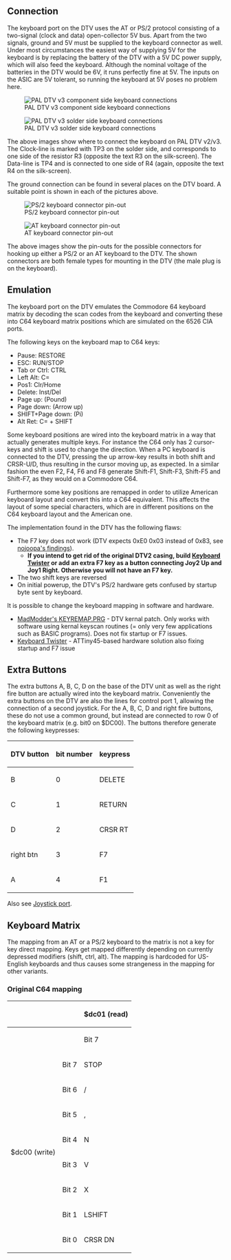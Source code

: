 == Connection ==

The keyboard port on the DTV uses the AT or PS/2 protocol consisting of a two-signal (clock and data) open-collector 5V bus. Apart from the two signals, ground and 5V must be supplied to the keyboard connector as well. Under most circumstances the easiest way of supplying 5V for the keyboard is by replacing the battery of the DTV with a 5V DC power supply, which will also feed the keyboard. Although the nominal voltage of the batteries in the DTV would be 6V, it runs perfectly fine at 5V. The inputs on the ASIC are 5V tolerant, so running the keyboard at 5V poses no problem here.

[[Image:DTV_v3_keyboard_comp.jpg|PAL DTV v3 component side keyboard connections]]

[[Image:DTV_v3_keyboard_solder.jpg|PAL DTV v3 solder side keyboard connections]]

The above images show where to connect the keyboard on PAL DTV v2/v3. The Clock-line is marked with TP3 on the solder side, and corresponds to one side of the resistor R3 (opposite the text R3 on the silk-screen). The Data-line is TP4 and is connected to one side of R4 (again, opposite the text R4 on the silk-screen).

The ground connection can be found in several places on the DTV board. A suitable point is shown in each of the pictures above.

[[Image:PS2-connector.png|PS/2 keyboard connector pin-out]]

[[Image:AT-connector.png|AT keyboard connector pin-out]]

The above images show the pin-outs for the possible connectors for hooking up either a PS/2 or an AT keyboard to the DTV. The shown connectors are both female types for mounting in the DTV (the male plug is on the keyboard).

== Emulation ==

The keyboard port on the DTV emulates the Commodore 64 keyboard matrix by decoding the scan codes from the keyboard and converting these into C64 keyboard matrix positions which are simulated on the 6526 CIA ports.

The following keys on the keyboard map to C64 keys:
* Pause: RESTORE
* ESC: RUN/STOP
* Tab or Ctrl: CTRL
* Left Alt: C=
* Pos1: Clr/Home
* Delete: Inst/Del
* Page up: (Pound)
* Page down: (Arrow up)
* SHIFT+Page down: (Pi)
* Alt Ret: C= + SHIFT

Some keyboard positions are wired into the keyboard matrix in a way that actually generates multiple keys. For instance the C64 only has 2 cursor-keys and shift is used to change the direction. When a PC keyboard is connected to the DTV, pressing the up arrow-key results in both shift and CRSR-U/D, thus resulting in the cursor moving up, as expected. In a similar fashion the even F2, F4, F6 and F8 generate Shift-F1, Shift-F3, Shift-F5 and Shift-F7, as they would on a Commodore C64.

Furthermore some key positions are remapped in order to utilize American keyboard layout and convert this into a C64 equivalent. This affects the layout of some special characters, which are in different positions on the C64 keyboard layout and the American one.

The implementation found in the DTV has the following flaws:
* The F7 key does not work (DTV expects 0xE0 0x03 instead of 0x83, see [http://jledger.proboards19.com/index.cgi?board=dtvhacking&action=display&thread=1171796543 nojoopa's findings]).
** '''If you intend to get rid of the original DTV2 casing, build [[Keyboard Twister]] or add an extra F7 key as a button connecting Joy2 Up and Joy1 Right. Otherwise you will not have an F7 key.'''
* The two shift keys are reversed
* On initial powerup, the DTV's PS/2 hardware gets confused by startup byte sent by keyboard.

It is possible to change the keyboard mapping in software and hardware.
* [http://jledger.proboards19.com/index.cgi?board=dtvhacking&action=display&thread=1132865860 MadModder's KEYREMAP.PRG] - DTV kernal patch. Only works with software using kernal keyscan routines (= only very few applications such as BASIC programs). Does not fix startup or F7 issues.
* [[Keyboard Twister]] - ATTiny45-based hardware solution also fixing startup and F7 issue

== Extra Buttons ==

The extra buttons A, B, C, D on the base of the DTV unit as well as the right fire button are actually wired into the keyboard matrix. Conveniently the extra buttons on the DTV are also the lines for control port 1, allowing the connection of a second joystick. For the A, B, C, D and right fire buttons, these do not use a common ground, but instead are connected to row 0 of the keyboard matrix (e.g. bit0 on $DC00). The buttons therefore generate the following keypresses:

{| border="1" cellpadding="2"
|-
! DTV button !! bit number !! keypress 
|-
| B          || 0          || DELETE
|-
| C          || 1          || RETURN
|-
| D          || 2          || CRSR RT
|-
| right btn  || 3          || F7
|-
| A          || 4          || F1 
|}

Also see [[Joystick port]].

== Keyboard Matrix ==
The mapping from an AT or a PS/2 keyboard to the matrix is not a key for key direct mapping.
Keys get mapped differently depending on currently depressed modifiers (shift, ctrl, alt).
The mapping is hardcoded for US-English keyboards and thus causes some strangeness in the mapping for other variants. 
=== Original C64 mapping ===
{| border="1" cellpadding="2"
|-
!   !!
! colspan="8" | $dc01 (read)
|-
!    !!
! Bit 7 !! Bit 6 !! Bit 5 !! Bit 4 !! Bit 3 !! Bit 2 !! Bit 1 !! Bit 0
|-
! rowspan="8" | $dc00
(write)
! Bit 7
| STOP  || Q     || C=    || SPACE || 2     || CTRL  || <-    || 1
|-
! Bit 6
| /     || ^ 	 || =     || RSHIFT|| HOME  || ;     || *     || £
|-
! Bit 5
| ,     || @     || :     || .      || -    || L     || P     || +
|-
! Bit 4
| N     || O     || K     || M      || 0    || J     || I     || 9
|-
! Bit 3
| V     || U     || H     || B      || 8    || G     || Y     || 7
|-
! Bit 2
| X     || T     || F     || C      || 6    || D     || R     || 5
|-
! Bit 1
| LSHIFT|| E     || S     || Z      || 4    || A     || W     || 3
|-
! Bit 0
|CRSR DN|| F5    || F3    || F1     || F7   ||CRSR RT|| RETURN|| DELETE
|}